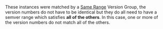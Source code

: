 These instances were matched by a [Same Range](/config/version-groups/same-range) Version Group, the version numbers do not have to be identical but they do all need to have a semver range which satisfies **all of the others**. In this case, one or more of the version numbers do not match all of the others.
